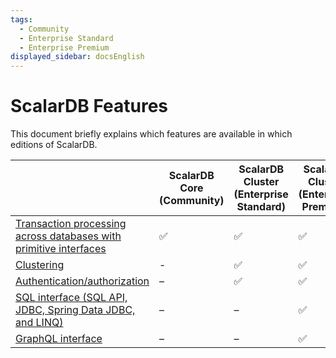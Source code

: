 ```yaml
---
tags:
  - Community
  - Enterprise Standard
  - Enterprise Premium
displayed_sidebar: docsEnglish
---
```


# ScalarDB Features

This document briefly explains which features are available in which editions of ScalarDB.

|                                                                                                                                     | ScalarDB Core (Community) | ScalarDB Cluster (Enterprise Standard) | ScalarDB Cluster (Enterprise Premium)                      | ScalarDB Analytics (Enterprise) |
|-------------------------------------------------------------------------------------------------------------------------------------|---------------------------|----------------------------------------|------------------------------------------------------------|---------------------------------|
| [Transaction processing across databases with primitive interfaces](getting-started-with-scalardb.mdx)                              | ✅                        | ✅                                     | ✅                                                         | –                               |
| [Clustering](scalardb-cluster/developer-guide-for-scalardb-cluster-with-java-api.mdx)                                               | -                         | ✅                                     | ✅                                                         | –                               |
| [Authentication/authorization](scalardb-cluster/scalardb-auth-with-sql.mdx)                                                         | –                         | ✅                                     | ✅                                                         | –                               |
| [SQL interface (SQL API, JDBC, Spring Data JDBC, and LINQ)](scalardb-sql/index.mdx)                                                 | –                         | –                                      | ✅                                                         | –                               |
| [GraphQL interface](scalardb-graphql/index.mdx)                                                                                     | –                         | –                                      | ✅                                                         | –                               |
